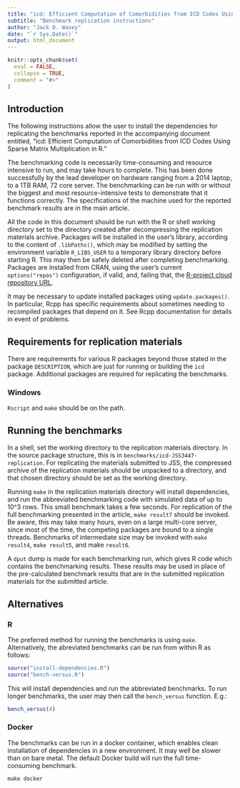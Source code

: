 ```yaml
---
title: "icd: Efficient Computation of Comorbidities from ICD Codes Using Sparse Matrix Multiplication in R"
subtitle: "Benchmark replication instructions"
author: "Jack O. Wasey"
date: "`r Sys.Date()`"
output: html_document
---
```

```r
knitr::opts_chunk$set(
  eval = FALSE,
  collapse = TRUE,
  comment = "#>"
)
```
## Introduction

The following instructions allow the user to install the dependencies for replicating the benchmarks reported in the accompanying document entitled, "icd: Efficient Computation of Comorbidities from ICD Codes Using Sparse Matrix Multiplication in R."

The benchmarking code is necessarily time-consuming and resource intensive to run, and may take hours to complete. This has been done successfully by the lead developer on hardware ranging from a 2014 laptop, to a 1TB RAM, 72 core server. The benchmarking can be run with or without the biggest and most resource-intensive tests to demonstrate that it functions correctly. The specifications of the machine used for the reported benchmark results are in the main article.

All the code in this document should be run with the R or shell working directory set to the directory created after decompressing the replication materials archive. Packages will be installed in the user's library, according to the content of `.libPaths()`, which may be modified by setting the environment variable `R_LIBS_USER` to a temporary library directory before starting R. This may then be safely deleted after completing benchmarking. Packages are installed from CRAN, using the user's current `options("repos")` configuration, if valid, and, failing that, the [R-project cloud repository URL](https://cloud.r-project.org/).

It may be necessary to update installed packages using `update.packages()`. In particular, Rcpp has specific requirements about sometimes needing to recompiled packages that depend on it. See Rcpp documentation for details in event of problems.

## Requirements for replication materials

There are requirements for various R packages beyond those stated in the package `DESCRIPTION`, which are just for running or building the `icd` package. Additional packages are required for replicating the benchmarks.

### Windows

`Rscript` and `make` should be on the path.

## Running the benchmarks

In a shell, set the working directory to the replication materials directory. In the source package structure, this is in `benchmarks/icd-JSS3447-replication`. For replicating the materials submitted to JSS, the compressed archive of the replication materials should be unpacked to a directory, and that chosen directory should be set as the working directory.

Running `make` in the replication materials directory will install dependencies, and run the abbreviated benchmarking code with simulated data of up to 10^3 rows. This small benchmark takes a few seconds. For replication of the full benchmarking presented in the article, `make result7` should be invoked. Be aware, this may take many hours, even on a large multi-core server, since most of the time, the competing packages are bound to a single threads. Benchmarks of intermediate size may be invoked with `make result4`, `make result5`, and make `result6`.

A `dput` dump is made for each benchmarking run, which gives R code which contains the benchmarking results. These results may be used in place of the pre-calculated benchmark results that are in the submitted replication materials for the submitted article.

## Alternatives

### R

The preferred method for running the benchmarks is using `make`. Alternatively, the abreviated benchmarks can be run from within R as follows:

```r
source("install-dependencies.R")
source("bench-versus.R")
```

This will install dependencies and run the abbreviated benchmarks. To run longer benchmarks, the user may then call the `bench_versus` function. E.g.:

```r
bench_versus(4)
```

### Docker

The benchmarks can be run in a docker container, which enables clean installation of dependencies in a new environment. It may well be slower than on bare metal. The default Docker build will run the full time-consuming benchmark.

```
make docker
```
